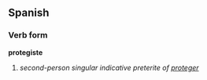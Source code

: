 ==Spanish==
===Verb form===
'''protegiste'''

# ''second-person singular indicative preterite of [[proteger]]''